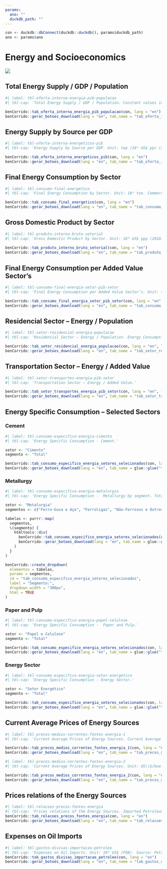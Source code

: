 ```yaml
---
params:
  ano: ""
  duckdb_path: ""
---
```


```r
con <- duckdb::dbConnect(duckdb::duckdb(), params$duckdb_path)
ano <- params$ano
```

# Energy and Socioeconomics

![](../img/capas/imagem_cap_7.png)

## Total Energy Supply / GDP / Population

```r
#| label: tbl-oferta-interna-energia-pib-populacao
#| tbl-cap: 'Total Energy Supply / GDP / Population. Constant values in reais of 2010 converted to dollars at purchasing power parity (ppp) of 2010. Population - POP: Estimate made by EPE based on ‘Population Projection of Brazil by sex and age: 2000-2060’ - August 2013 (IBGE).'

benCorrido::tab_oferta_interna_energia_pib_populacao(con, lang = "en")
benCorrido::gerar_botoes_download(lang = "en", tab_name = "tab_oferta_interna_energia_pib_populacao")
```

## Energy Supply by Source per GDP

```r
#| label: tbl-oferta-interna-energeticos-pib
#| tbl-cap: 'Energy Supply by Source per GDP. Unit: tep /10³ US$ ppc (2010).'

benCorrido::tab_oferta_interna_energeticos_pib(con, lang = "en")
benCorrido::gerar_botoes_download(lang = "en", tab_name = "tab_oferta_interna_energeticos_pib")
```

## Final Energy Consumption by Sector

```r
#| label: tbl-consumo-final-energetico
#| tbl-cap: 'Final Energy Consumption by Sector. Unit: 10³ toe. Commerce And Others: It corresponds to the public and commercial sectors. Mining: Mining and pelletizing. Excluding oil exploration, natural gas and coal mining. Non-Metals: It corresponds to the cement and ceramics industries. Metallurgy: It corresponds to the sectors iron and steel, iron-alloys and non-ferrous metals.'

benCorrido::tab_consumo_final_energetico(con, lang = "en")
benCorrido::gerar_botoes_download(lang = "en", tab_name = "tab_consumo_final_energetico")
```

## Gross Domestic Product by Sector

```r
#| label: tbl-produto-interno-bruto-setorial
#| tbl-cap: 'Gross Domestic Product by Sector. Unit: 10⁶ US$ ppp (2010). Commercial And Public: Matches commerce, communications, financial institutions, public administration, rent, other services and SIUP less power generation. Mining: Exclusive oil extraction, natural gas and coal. Chemical: Exclusive oil refining, alcohol distillation and coking production. Textiles: Exclusive clothes, shoes and cloth artifacts. Others: Sum of mechanics, electric and communication material, transportation material, wood, furniture, rubber, pharmaceutical, perfumery, soap e other. Energy Sector: Corresponds to the extraction of oil, natural gas and coal, oil refining, alcohol distillation, electricity generation and coking production. Financial dummy variable distributed proportionally among economic sector groups. 2010 Constant Dollar.'
 
benCorrido::tab_produto_interno_bruto_setorial(con, lang = "en")
benCorrido::gerar_botoes_download(lang = "en", tab_name = "tab_produto_interno_bruto_setorial")
```

## Final Energy Consumption per Added Value Sector’s

```r
#| label: tbl-consumo-final-energia-setor-pib-setor
#| tbl-cap: 'Final Energy Consumption per Added Value Sector’s. Unit: toe/10⁶ US$ ppp (2010). Final Energy Consumption With Residential/ Final Energy Consumption Without Residential: Based on total GDP. toe/10⁶ US$ ppp (2010):Constant US Dollar ppp of 2010.'

benCorrido::tab_consumo_final_energia_setor_pib_setor(con, lang = "en", lab1 = "Identification")
benCorrido::gerar_botoes_download(lang = "en", tab_name = "tab_consumo_final_energia_setor_pib_setor")
```

## Residencial Sector – Energy / Population

```r
#| label: tbl-setor-residencial-energia-populacao
#| tbl-cap: 'Residencial Sector – Energy / Population. Energy Consumption for Cooking: It considers LPG, gasworks gas, firewood, charcoal and natural gas.'

benCorrido::tab_setor_residencial_energia_populacao(con, lang = "en", lab1 = "Identification")
benCorrido::gerar_botoes_download(lang = "en", tab_name = "tab_setor_residencial_energia_populacao")
```

## Transportation Sector – Energy / Added Value

```r
#| label: tbl-setor-transportes-energia-pib-setor
#| tbl-cap: 'Transportation Sector – Energy / Added Value.'

benCorrido::tab_setor_transportes_energia_pib_setor(con, lang = "en", lab1 = "Identification")
benCorrido::gerar_botoes_download(lang = "en", tab_name = "tab_setor_transportes_energia_pib_setor")
```

## Energy Specific Consumption – Selected Sectors

### Cement

```r
#| label: tbl-consumo-especifico-energia-cimento
#| tbl-cap: 'Energy Specific Consumption - Cement.'

setor <- "Cimento"
segmento <- "Total"

benCorrido::tab_consumo_especifico_energia_setores_selecionados(con, lang = "en", .setor = setor, .segmento = segmento, lab1 = "Identification")
benCorrido::gerar_botoes_download(lang = "en", tab_name = glue::glue("tab_consumo_especifico_energia_setores_selecionados_{setor}_{segmento}"))
```

### Metallurgy

```r
#| label: tbl-consumo-especifico-energia-metalurgia
#| tbl-cap: 'Energy Specific Consumption -  Metallurgy by segment. Total: Sum of iron and steel, iron-alloys and non-ferrous metallurgical and other. Pig-iron and steel - Production: Production of crude steel.'

setor <- "Metalurgia"
segmentos <- c("Ferro-Gusa e Aço", "Ferroligas", "Não-Ferrosos e Outros Metalúrgicos", "Total")

tabelas <- purrr::map(
  segmentos,
  \(segmento) {
    htmltools::div(
      benCorrido::tab_consumo_especifico_energia_setores_selecionados(con, lang = "en", .setor = setor, .segmento = segmento, lab1 = "Identification"),
      benCorrido::gerar_botoes_download(lang = "en", tab_name = glue::glue("tab_consumo_especifico_energia_setores_selecionados_{setor}_{segmento}"))
    )
  }
)

benCorrido::create_dropdown(
  elementos = tabelas,
  params = segmentos,
  id = "tab_consumo_especifico_energia_setores_selecionados",
  label = "Segmento:",
  dropdown_width = "300px",
  html = TRUE
)
```

### Paper and Pulp

```r
#| label: tbl-consumo-especifico-energia-papel-celulose
#| tbl-cap: 'Energy Specific Consumption -  Paper and Pulp.'

setor <- "Papel e Celulose"
segmento <- "Total"

benCorrido::tab_consumo_especifico_energia_setores_selecionados(con, lang = "en", .setor = setor, .segmento = segmento, lab1 = "Identification")
benCorrido::gerar_botoes_download(lang = "en", tab_name = glue::glue("tab_consumo_especifico_energia_setores_selecionados_{setor}_{segmento}"))
```

### Energy Sector

```r
#| label: tbl-consumo-especifico-energia-setor-energetico
#| tbl-cap: 'Energy Specific Consumption - Energy Sector.'

setor <- "Setor Energético"
segmento <- "Total"

benCorrido::tab_consumo_especifico_energia_setores_selecionados(con, lang = "en", .setor = setor, .segmento = segmento, lab1 = "Identification")
benCorrido::gerar_botoes_download(lang = "en", tab_name = glue::glue("tab_consumo_especifico_energia_setores_selecionados_{setor}_{segmento}"))
```

## Current Average Prices of Energy Sources

```r
#| label: tbl-precos-medios-correntes-fontes-energia-1
#| tbl-cap: 'Current Average Prices of Energy Sources. Current Average Prices of Energy Sources: National current money converted to a current US$. Price to consumer with taxes. Diesel Oil/Gasoline/Hydrated Ethanol/LPG: Quotations of Rio De Janeiro, up to 2004. Brazil average from 2005 on. Natural Gas - Industry: Up to 1994, sale price of Petrobras the industrial consumers. From 1995 on, quotations of industries of some states. Industrial Electricity/ Residential Electricity: Brazilin average prices. Steam Coal/Charcoal/Native Firewood/Firewood from Reflorestation: Quotations of Several States Industries. Fuel Oil: Average price in Rio de Janeiro.'

benCorrido::tab_precos_medios_correntes_fontes_energia_1(con, lang = "en")
benCorrido::gerar_botoes_download(lang = "en", tab_name = "tab_precos_medios_correntes_fontes_energia_1")
```

```r
#| label: tbl-precos-medios-correntes-fontes-energia-2
#| tbl-cap: 'Current Average Prices of Energy Sources. Unit: US\\$/boe. Imported Petroleum (2010 Prices): Current dollar converted to constant U.S. dollars of 2010 CPI (CPI-U) of the United States. US$/boe: In order to keep the series, is adopted boe based on higher calorific value of the source.'

benCorrido::tab_precos_medios_correntes_fontes_energia_2(con, lang = "en")
benCorrido::gerar_botoes_download(lang = "en", tab_name = "tab_precos_medios_correntes_fontes_energia_2")
```

##  Prices relations of the Energy Sources

```r
#| label: tbl-relacoes-precos-fontes-energia
#| tbl-cap: 'Prices relations of the Energy Sources. Imported Petroleum*: Oil at current prices, from @tbl-precos-medios-correntes-fontes-energia-2.'
benCorrido::tab_relacoes_precos_fontes_energia(con, lang = "en")
benCorrido::gerar_botoes_download(lang = "en", tab_name = "tab_relacoes_precos_fontes_energia")
```

## Expenses on Oil Imports

```r
#| label: tbl-gastos-divisas-importacao-petroleo
#| tbl-cap: 'Expenses on Oil Imports. Unit: 10⁶ US$ (FOB). Source: Petrobrás and SECEX (up to 2004), ANP and MDIC (2005 on).'
benCorrido::tab_gastos_divisas_importacao_petroleo(con, lang = "en")
benCorrido::gerar_botoes_download(lang = "en", tab_name = "tab_gastos_divisas_importacao_petroleo")
```
